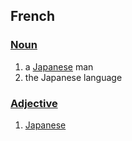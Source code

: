 ==French==

===[[Noun]]===
#a [[Japanese]] man
#the Japanese language

===[[Adjective]]===
#[[Japanese]]